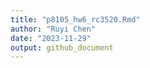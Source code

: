 ```yaml
---
title: "p8105_hw6_rc3520.Rmd"
author: "Ruyi Chen"
date: "2023-11-29"
output: github_document
---
```



